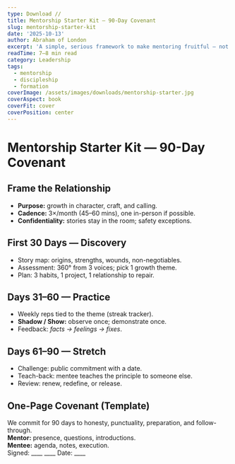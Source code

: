```yaml
---
type: Download //
title: Mentorship Starter Kit — 90-Day Covenant
slug: mentorship-starter-kit
date: '2025-10-13'
author: Abraham of London
excerpt: 'A simple, serious framework to make mentoring fruitful — not fuzzy.'
readTime: 7–8 min read
category: Leadership
tags:
  - mentorship
  - discipleship
  - formation
coverImage: /assets/images/downloads/mentorship-starter.jpg
coverAspect: book
coverFit: cover
coverPosition: center
---
```


# Mentorship Starter Kit — 90-Day Covenant

## Frame the Relationship
- **Purpose:** growth in character, craft, and calling.  
- **Cadence:** 3×/month (45–60 mins), one in-person if possible.  
- **Confidentiality:** stories stay in the room; safety exceptions.

## First 30 Days — Discovery
- Story map: origins, strengths, wounds, non-negotiables.  
- Assessment: 360° from 3 voices; pick 1 growth theme.  
- Plan: 3 habits, 1 project, 1 relationship to repair.

## Days 31–60 — Practice
- Weekly reps tied to the theme (streak tracker).  
- **Shadow / Show:** observe once; demonstrate once.  
- Feedback: *facts → feelings → fixes*.

## Days 61–90 — Stretch
- Challenge: public commitment with a date.  
- Teach-back: mentee teaches the principle to someone else.  
- Review: renew, redefine, or release.

## One-Page Covenant (Template)
We commit for 90 days to honesty, punctuality, preparation, and follow-through.  
**Mentor:** presence, questions, introductions.  
**Mentee:** agenda, notes, execution.  
Signed: ____  ____  Date: ____
